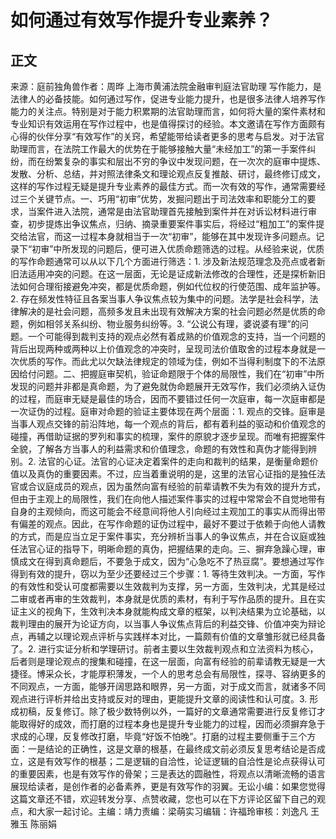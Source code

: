 # 如何通过有效写作提升专业素养？
## 正文
来源：庭前独角兽作者：周晔 上海市黄浦法院金融审判庭法官助理 写作能力，是法律人的必备技能。如何通过写作，促进专业能力提升，也是很多法律人培养写作能力的关注点。特别是对于能力积累期的法官助理而言，如何将大量的案件素材和专业知识有效运用在写作过程中，也是值得探讨的经验。本文邀请在写作方面颇有心得的伙伴分享“有效写作”的关窍，希望能带给读者更多的思考与启发。对于法官助理而言，在法院工作最大的优势在于能够接触大量“未经加工”的第一手案件纠纷，而在纷繁复杂的事实和层出不穷的争议中发现问题，在一次次的庭审中提炼、发散、分析、总结，并对照法律条文和理论观点反复推敲、研讨，最终修订成文，这样的写作过程无疑是提升专业素养的最佳方式。而一次有效的写作，通常需要经过三个关键节点。一、巧用“初审”优势，发掘问题出于司法效率和职能分工的要求，当案件进入法院，通常是由法官助理首先接触到案件并在对诉讼材料进行审查，初步提炼出争议焦点，归纳、摘录重要案件事实后，将经过“粗加工”的案件提交给法官，而这一过程本身就相当于一次“初审”，能够在其中发现许多问题点。记录下“初审”中所发现的问题后，便可进入优质命题筛选的过程。从经验来说，优质的写作命题通常可以从以下几个方面进行筛选：1. 涉及新法规范理念及亮点或者新旧法适用冲突的问题。在这一层面，无论是证成新法修改的合理性，还是探析新旧法如何合理衔接避免冲突，都是优质命题，例如代位权的行使范围、成年监护等。2. 存在频发性特征且各案当事人争议焦点较为集中的问题。法学是社会科学，法律解决的是社会问题，高频多发且未出现有效解决方案的社会问题必然是优质的命题，例如相邻关系纠纷、物业服务纠纷等。3. “公说公有理，婆说婆有理”的问题。一个可能得到裁判支持的观点必然有着成熟的价值观念的支持，当一个问题的背后出现两种或两种以上价值观念的冲突时，呈现司法价值取舍的过程本身就是一次优质的写作。而此尤以欠缺法律规定的领域为佳，例如不当得利制度下的不法原因给付问题。二、把握庭审契机，验证命题限于个体的局限性，我们在“初审”中所发现的问题并非都是真命题，为了避免就伪命题展开无效写作，我们必须纳入证伪的过程，而庭审无疑是最佳的场合，因而不要错过任何一次庭审，每一次庭审都是一次证伪的过程。庭审对命题的验证主要体现在两个层面：1. 观点的交锋。庭审是当事人观点交锋的前沿阵地，每一个观点的背后，都有着利益的驱动和价值观念的碰撞，再借助证据的罗列和事实的梳理，案件的原貌才逐步呈现。而唯有把握案件全貌，了解各方当事人的利益需求和价值理念，命题的有效性和真伪才能得到辨别。2. 法官的心证。法官的心证决定着案件的走向和裁判的结果，是衡量命题价值以及真伪的重要因素。不过，应当着重说明的是，这里的法官心证指的是独任法官或合议庭成员的观点，因为虽然向富有经验的前辈请教不失为有效的提升方式，但由于主观上的局限性，我们在向他人描述案件事实的过程中常常会不自觉地带有自身的主观倾向，而这可能会不经意间将他人引向经过主观加工的事实从而得出带有偏差的观点。因此，在写作命题的证伪过程中，最好不要过于依赖于向他人请教的方式，而是应当立足于案件事实，充分辨析当事人的争议焦点，并在合议庭或独任法官心证的指导下，明晰命题的真伪，把握结果的走向。三、摒弃急躁心理，审慎成文在得到真命题后，不要急于成文，因为“心急吃不了热豆腐”。要想通过写作得到有效的提升，窃以为至少还要经过三个步骤：1. 等待生效判决。一方面，写作的有效性和受认可度都需要以生效裁判为支撑，另一方面，生效判决，尤其是经过二审或者再审的生效裁判，本身就是优质的素材，有利于写作品质的提升。且在实证主义的视角下，生效判决本身就能构成文章的框架，以判决结果为立论基础，以裁判理由的展开为论证方向，以当事人争议焦点背后的利益交锋、价值冲突为辩论点，再辅之以理论观点评析与实践样本对比，一篇颇有价值的文章雏形就已经具备了。2. 进行实证分析和学理研讨。前者主要以生效裁判观点和立法资料为核心，后者则是理论观点的搜集和碰撞，在这一层面，向富有经验的前辈请教无疑是一大捷径。博采众长，才能厚积薄发，一个人的思考总会有局限性，探寻、容纳更多的不同观点，一方面，能够开阔思路和眼界，另一方面，对于成文而言，就诸多不同观点进行评析并给出支持或反对的理由，更能提升文章的阅读性和认可度。3. 形成初稿，反复修订。除了极少数特例以外，一篇好的文章通常需要进行反复修订才能取得好的成效，而打磨的过程本身也是提升专业能力的过程，因而必须摒弃急于求成的心理，反复修改打磨，毕竟“好饭不怕晚”。打磨的过程主要侧重于三个方面：一是结论的正确性，这是文章的根基，在最终成文前必须反复思考结论是否成立，这是有效写作的根基；二是逻辑的自洽性，论证逻辑的自洽性是论点获得认可的重要因素，也是有效写作的骨架；三是表达的圆融性，将观点以清晰流畅的语言展现给读者，是创作者的必备素养，更是有效写作的羽翼。无讼小编：如果您觉得这篇文章还不错，欢迎转发分享、点赞收藏，您也可以在下方评论区留下自己的观点，和大家一起讨论。主编：靖力责编：梁萌实习编辑：许福玲审核：刘逸凡 王雅玉 陈丽娟